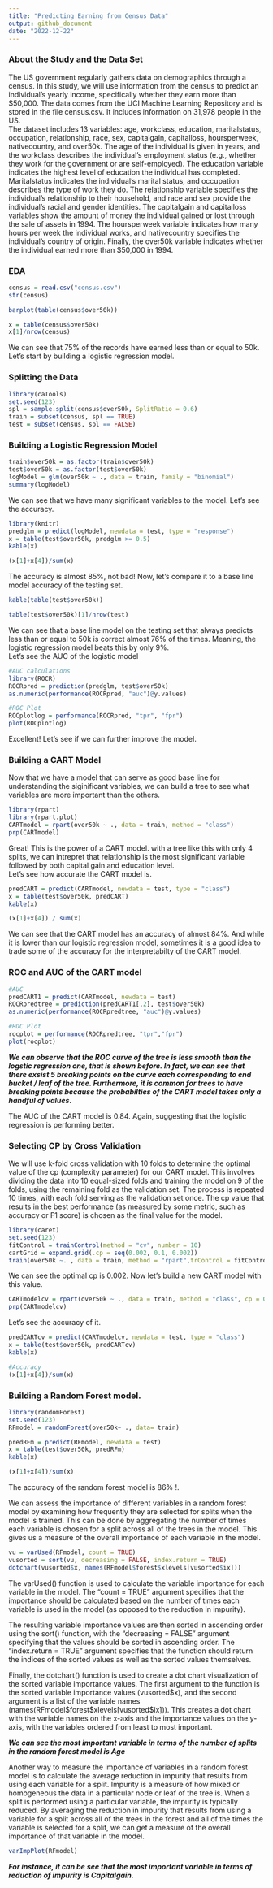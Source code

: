 ---
title: "Predicting Earning from Census Data"
output: github_document
date: "2022-12-22"
---
### About the Study and the Data Set  
The US government regularly gathers data on demographics through a census. In this study, we will use information from the census to predict an individual's yearly income, specifically whether they earn more than $50,000. The data comes from the UCI Machine Learning Repository and is stored in the file census.csv. It includes information on 31,978 people in the US.  
The dataset includes 13 variables: age, workclass, education, maritalstatus, occupation, relationship, race, sex, capitalgain, capitalloss, hoursperweek, nativecountry, and over50k. The age of the individual is given in years, and the workclass describes the individual's employment status (e.g., whether they work for the government or are self-employed). The education variable indicates the highest level of education the individual has completed. Maritalstatus indicates the individual's marital status, and occupation describes the type of work they do. The relationship variable specifies the individual's relationship to their household, and race and sex provide the individual's racial and gender identities. The capitalgain and capitalloss variables show the amount of money the individual gained or lost through the sale of assets in 1994. The hoursperweek variable indicates how many hours per week the individual works, and nativecountry specifies the individual's country of origin. Finally, the over50k variable indicates whether the individual earned more than $50,000 in 1994.  

### EDA
```{r}
census = read.csv("census.csv")
str(census)
```
```{r}
barplot(table(census$over50k))
```
```{r}
x = table(census$over50k)
x[1]/nrow(census)
```

We can see that 75% of the records have earned less than or equal to 50k.   
Let's start by building a logistic regression model. 

### Splitting the Data

```{r}
library(caTools)
set.seed(123)
spl = sample.split(census$over50k, SplitRatio = 0.6)
train = subset(census, spl == TRUE)
test = subset(census, spl == FALSE)

```


### Building a Logistic Regression Model
```{r}
train$over50k = as.factor(train$over50k)
test$over50k = as.factor(test$over50k)
logModel = glm(over50k ~ ., data = train, family = "binomial")
summary(logModel)
```
We can see that we have many significant variables to the model. Let's see the accuracy.  

```{r}
library(knitr)
predglm = predict(logModel, newdata = test, type = "response")
x = table(test$over50k, predglm >= 0.5)
kable(x)
```
```{r}
(x[1]+x[4])/sum(x)
```
The accuracy is almost 85%, not bad! Now, let's compare it to a base line model accuracy of the testing set. 

```{r}
kable(table(test$over50k))
```
```{r}
table(test$over50k)[1]/nrow(test)
```
We can see that a base line model on the testing set that always predicts less than or equal to 50k is correct almost 76% of the times. Meaning, the logistic regression model beats this by only 9%.  
Let's see the AUC of the logistic model
```{r}
#AUC calculations
library(ROCR)
ROCRpred = prediction(predglm, test$over50k)
as.numeric(performance(ROCRpred, "auc")@y.values)
```
```{r}
#ROC Plot
ROCplotlog = performance(ROCRpred, "tpr", "fpr")
plot(ROCplotlog)
```

Excellent! Let's see if we can further improve the model. 

### Building a CART Model  

Now that we have a model that can serve as good base line for understanding the siginificant variables, we can build a tree to see what variables are more important than the others. 

```{r}
library(rpart)
library(rpart.plot)
CARTmodel = rpart(over50k ~ ., data = train, method = "class")
prp(CARTmodel)
```
Great! This is the power of a CART model. with a tree like this with only 4 splits, we can intrepret that relationship is the most significant variable followed by both capital gain and education level.  
Let's see how accurate the CART model is.  
```{r}
predCART = predict(CARTmodel, newdata = test, type = "class")
x = table(test$over50k, predCART)
kable(x)
```
```{r}
(x[1]+x[4]) / sum(x)
```
We can see that the CART model has an accuracy of almost 84%. And while it is lower than our logistic regression model, sometimes it is a good idea to trade some of the accuracy for the interpretabilty of the CART model.  

### ROC and AUC of the CART model
```{r}
#AUC 
predCART1 = predict(CARTmodel, newdata = test)
ROCRpredtree = prediction(predCART1[,2], test$over50k)
as.numeric(performance(ROCRpredtree, "auc")@y.values)
```
```{r}
#ROC Plot
rocplot = performance(ROCRpredtree, "tpr","fpr")
plot(rocplot)

```


***We can observe that the ROC curve of the tree is less smooth than the logstic regression one, that is shown before. In fact, we can see that there exsist 5 breaking points on the curve each corresponding to end bucket / leaf of the tree. Furthermore, it is common for trees to have breaking points because the probabilties of the CART model takes only a handful of values.***  

The AUC of the CART model is 0.84. Again, suggesting that the logistic regression is performing better.  

### Selecting CP by Cross Validation   

We will use k-fold cross validation with 10 folds to determine the optimal value of the cp (complexity parameter) for our CART model. This involves dividing the data into 10 equal-sized folds and training the model on 9 of the folds, using the remaining fold as the validation set. The process is repeated 10 times, with each fold serving as the validation set once. The cp value that results in the best performance (as measured by some metric, such as accuracy or F1 score) is chosen as the final value for the model.

```{r}
library(caret)
set.seed(123)
fitControl = trainControl(method = "cv", number = 10)
cartGrid = expand.grid(.cp = seq(0.002, 0.1, 0.002))
train(over50k ~. , data = train, method = "rpart",trControl = fitControl, tuneGrid = cartGrid) 
```


We can see the optimal cp is 0.002. Now let's build a new CART model with this value. 

```{r}
CARTmodelcv = rpart(over50k ~ ., data = train, method = "class", cp = 0.002)
prp(CARTmodelcv)
```


Let's see the accuracy of it. 
```{r}
predCARTcv = predict(CARTmodelcv, newdata = test, type = "class")
x = table(test$over50k, predCARTcv)
kable(x)
```
```{r}
#Accuracy
(x[1]+x[4])/sum(x)
```


### Building a Random Forest model. 
```{r}
library(randomForest)
set.seed(123)
RFmodel = randomForest(over50k~ ., data= train)
```
```{r}
predRFm = predict(RFmodel, newdata = test)
x = table(test$over50k, predRFm)
kable(x)
```
```{r}
(x[1]+x[4])/sum(x)
```
The accuracy of the random forest model is 86% !.   


We can assess the importance of different variables in a random forest model by examining how frequently they are selected for splits when the model is trained. This can be done by aggregating the number of times each variable is chosen for a split across all of the trees in the model. This gives us a measure of the overall importance of each variable in the model.  
```{r}
vu = varUsed(RFmodel, count = TRUE)
vusorted = sort(vu, decreasing = FALSE, index.return = TRUE)
dotchart(vusorted$x, names(RFmodel$forest$xlevels[vusorted$ix]))
```



The varUsed() function is used to calculate the variable importance for each variable in the model. The "count = TRUE" argument specifies that the importance should be calculated based on the number of times each variable is used in the model (as opposed to the reduction in impurity).  


The resulting variable importance values are then sorted in ascending order using the sort() function, with the "decreasing = FALSE" argument specifying that the values should be sorted in ascending order. The "index.return = TRUE" argument specifies that the function should return the indices of the sorted values as well as the sorted values themselves.  


Finally, the dotchart() function is used to create a dot chart visualization of the sorted variable importance values. The first argument to the function is the sorted variable importance values (vusorted\$x), and the second argument is a list of the variable names (names(RFmodel\$forest\$xlevels[vusorted\$ix])). This creates a dot chart with the variable names on the x-axis and the importance values on the y-axis, with the variables ordered from least to most important.  


***We can see the most important variable in terms of the number of splits in the random forest model is Age***  


Another way to measure the importance of variables in a random forest model is to calculate the average reduction in impurity that results from using each variable for a split. Impurity is a measure of how mixed or homogeneous the data in a particular node or leaf of the tree is. When a split is performed using a particular variable, the impurity is typically reduced. By averaging the reduction in impurity that results from using a variable for a split across all of the trees in the forest and all of the times the variable is selected for a split, we can get a measure of the overall importance of that variable in the model.

```{r}
varImpPlot(RFmodel)
```



***For instance, it can be see that the most important variable in terms of reduction of impurity is Capitalgain.***



